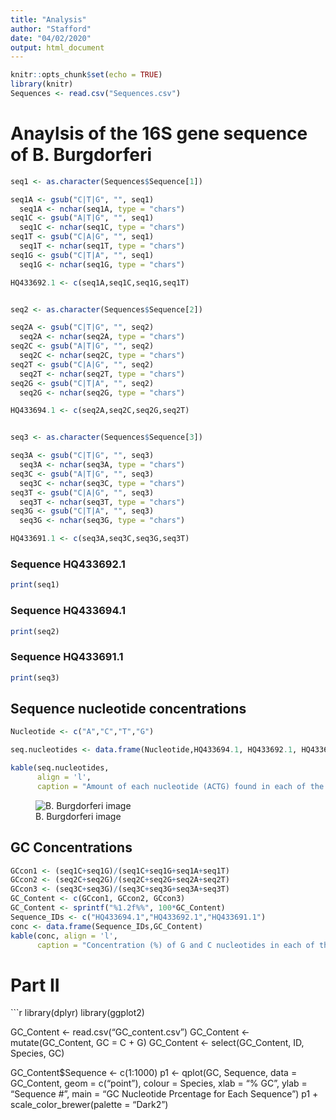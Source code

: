 ```yaml
---
title: "Analysis"
author: "Stafford"
date: "04/02/2020"
output: html_document
---
```


```r
knitr::opts_chunk$set(echo = TRUE)
library(knitr)
Sequences <- read.csv("Sequences.csv")
```

# Anaylsis of the 16S gene sequence of B. Burgdorferi

```r


seq1 <- as.character(Sequences$Sequence[1])

seq1A <- gsub("C|T|G", "", seq1)
  seq1A <- nchar(seq1A, type = "chars")
seq1C <- gsub("A|T|G", "", seq1)
  seq1C <- nchar(seq1C, type = "chars")
seq1T <- gsub("C|A|G", "", seq1)
  seq1T <- nchar(seq1T, type = "chars")
seq1G <- gsub("C|T|A", "", seq1)
  seq1G <- nchar(seq1G, type = "chars")

HQ433692.1 <- c(seq1A,seq1C,seq1G,seq1T)  


seq2 <- as.character(Sequences$Sequence[2])

seq2A <- gsub("C|T|G", "", seq2)
  seq2A <- nchar(seq2A, type = "chars")
seq2C <- gsub("A|T|G", "", seq2)
  seq2C <- nchar(seq2C, type = "chars")
seq2T <- gsub("C|A|G", "", seq2)
  seq2T <- nchar(seq2T, type = "chars")
seq2G <- gsub("C|T|A", "", seq2)
  seq2G <- nchar(seq2G, type = "chars")

HQ433694.1 <- c(seq2A,seq2C,seq2G,seq2T)  


seq3 <- as.character(Sequences$Sequence[3])

seq3A <- gsub("C|T|G", "", seq3)
  seq3A <- nchar(seq3A, type = "chars")
seq3C <- gsub("A|T|G", "", seq3)
  seq3C <- nchar(seq3C, type = "chars")
seq3T <- gsub("C|A|G", "", seq3)
  seq3T <- nchar(seq3T, type = "chars")
seq3G <- gsub("C|T|A", "", seq3)
  seq3G <- nchar(seq3G, type = "chars")

HQ433691.1 <- c(seq3A,seq3C,seq3G,seq3T)

```


### Sequence HQ433692.1

```r
print(seq1)
```

### Sequence HQ433694.1

```r
print(seq2)
```

### Sequence HQ433691.1

```r
print(seq3)
```


## Sequence nucleotide concentrations

```r
Nucleotide <- c("A","C","T","G")

seq.nucleotides <- data.frame(Nucleotide,HQ433694.1, HQ433692.1, HQ433691.1)

kable(seq.nucleotides, 
      align = 'l',
      caption = "Amount of each nucleotide (ACTG) found in each of the three sequences for B. Burgdorferi")
```



![B. Burgdorferi image](./bburg.jpg)


## GC Concentrations

```r
GCcon1 <- (seq1C+seq1G)/(seq1C+seq1G+seq1A+seq1T)
GCcon2 <- (seq2C+seq2G)/(seq2C+seq2G+seq2A+seq2T)
GCcon3 <- (seq3C+seq3G)/(seq3C+seq3G+seq3A+seq3T)
GC_Content <- c(GCcon1, GCcon2, GCcon3)
GC_Content <- sprintf("%1.2f%%", 100*GC_Content)
Sequence_IDs <- c("HQ433694.1","HQ433692.1","HQ433691.1")
conc <- data.frame(Sequence_IDs,GC_Content)
kable(conc, align = 'l',
      caption = "Concentration (%) of G and C nucleotides in each of the three sequences found for B. Burgdorferi")
```


# Part II 

```r

library(dplyr)
library(ggplot2)

GC_Content <- read.csv("GC_content.csv")
GC_Content <- mutate(GC_Content, GC = C + G)
GC_Content <- select(GC_Content, ID, Species, GC)

GC_Content$Sequence <- c(1:1000)
p1 <- qplot(GC, Sequence, data = GC_Content, 
      geom = c("point"),
      colour = Species,
      xlab = "% GC",
      ylab = "Sequence #",
      main = "GC Nucleotide Prcentage for Each Sequence")
p1 + scale_color_brewer(palette = "Dark2")
